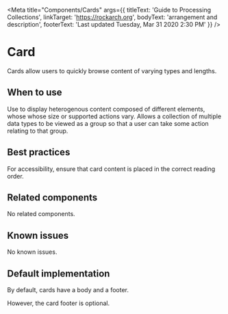 
<Meta
  title="Components/Cards"
  args={{ titleText: 'Guide to Processing Collections',
    linkTarget: 'https://rockarch.org',
    bodyText: 'arrangement and description',
    footerText: 'Last updated Tuesday, Mar 31 2020 2:30 PM' }} />

# Card

Cards allow users to quickly browse content of varying types and lengths.

## When to use

Use to display heterogenous content composed of different elements, whose whose size or
supported actions vary. Allows a collection of multiple data types to be viewed
as a group so that a user can take some action relating to that group.

## Best practices

For accessibility, ensure that card content is placed in the correct reading order.

## Related components

No related components.

## Known issues

No known issues.

## Default implementation
By default, cards have a body and a footer.

<Story story={stories.basic} />

However, the card footer is optional.

<Story story={stories.noFooter} />

